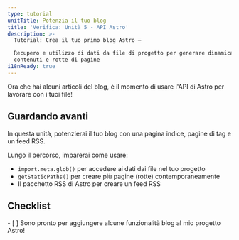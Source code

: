 ```yaml
---
type: tutorial
unitTitle: Potenzia il tuo blog
title: 'Verifica: Unità 5 - API Astro'
description: >-
  Tutorial: Crea il tuo primo blog Astro —

  Recupero e utilizzo di dati da file di progetto per generare dinamicamente
  contenuti e rotte di pagine
i18nReady: true
---
```



Ora che hai alcuni articoli del blog, è il momento di usare l'API di Astro per lavorare con i tuoi file!

## Guardando avanti

In questa unità, potenzierai il tuo blog con una pagina indice, pagine di tag e un feed RSS.

Lungo il percorso, imparerai come usare:
- `import.meta.glob()` per accedere ai dati dai file nel tuo progetto
- `getStaticPaths()` per creare più pagine (rotte) contemporaneamente
- Il pacchetto RSS di Astro per creare un feed RSS



<Box icon="check-list">

## Checklist

<Checklist>
- [ ] Sono pronto per aggiungere alcune funzionalità blog al mio progetto Astro!
</Checklist>
</Box>
